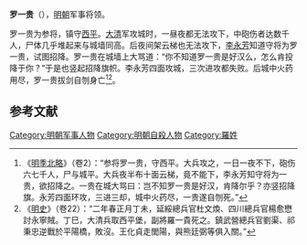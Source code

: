 '''罗一贵'''（{{bd|？||1621年}}），[[明朝|明朝]]军事将领。

罗一贵为参将，镇守[[西平|西平]]。[[大清|大清]]军攻城时，一昼夜都无法攻下，中砲伤者达数千人，尸体几乎堆起来与城墙同高。后夜间架云梯也无法攻下，[[李永芳|李永芳]]知道守将为罗一贵，试图招降。罗一贵在城墙上大骂道：“你不知道罗一贵是好汉么，怎么肯投降于你？”于是也竖起招降旗帜。李永芳四面攻城，三次进攻都失败。后城中火药用尽，罗一贵拔剑自刎身亡<ref>《[[明季北略|明季北略]]》（卷2）：“参将罗一贵，守西平。大兵攻之，一日一夜不下，砲伤六七千人，尸与城平。大兵夜半布十面云梯，竟不能下，李永芳知守将为一贵，欲招降之。一贵在城大骂曰：岂不知罗一贵是好汉，肯降尔乎？亦竖招降旗。永芳四面环攻，三进三却，城中火药尽，一贵遂自刎死。”</ref><ref>《[[明史|明史]]》（卷22）：“二年春正月丁未，延綏總兵官杜文煥、四川總兵官楊愈懋討永寧賊。丁巳，大清兵取西平堡，副將羅一貴死之。鎮武營總兵官劉渠、祁秉忠逆戰於平陽橋，敗沒。王化貞走閭陽，與熊廷弼等俱入關。”</ref>。

==参考文献==
{{wikisource|明史/卷22}}
{{wikisource|明季北略/卷02}}
<div class="references-small">
<references></references>
</div>

{{明朝人物小作品}}
[[Category:明朝军事人物|Category:明朝军事人物]]
[[Category:明朝自殺人物|Category:明朝自殺人物]]
[[Category:羅姓|Category:羅姓]]